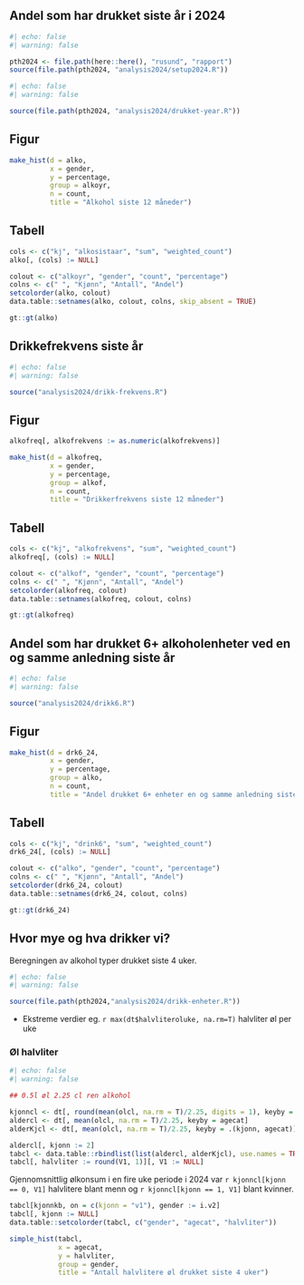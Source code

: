 ## Andel som har drukket siste år i 2024

```r
#| echo: false
#| warning: false

pth2024 <- file.path(here::here(), "rusund", "rapport")
source(file.path(pth2024, "analysis2024/setup2024.R"))

```

```r
#| echo: false
#| warning: false

source(file.path(pth2024, "analysis2024/drukket-year.R"))
```

::: {.panel-tabset}

## Figur

```r
make_hist(d = alko,
          x = gender,
          y = percentage,
          group = alkoyr,
          n = count,
          title = "Alkohol siste 12 måneder")
```

## Tabell

```r
cols <- c("kj", "alkosistaar", "sum", "weighted_count")
alko[, (cols) := NULL]

colout <- c("alkoyr", "gender", "count", "percentage")
colns <- c(" ", "Kjønn", "Antall", "Andel")
setcolorder(alko, colout)
data.table::setnames(alko, colout, colns, skip_absent = TRUE)

gt::gt(alko)
```
:::


## Drikkefrekvens siste år

```r
#| echo: false
#| warning: false

source("analysis2024/drikk-frekvens.R")
```

::: {.panel-tabset}
## Figur

```r
alkofreq[, alkofrekvens := as.numeric(alkofrekvens)]

make_hist(d = alkofreq,
          x = gender,
          y = percentage,
          group = alkof,
          n = count,
          title = "Drikkerfrekvens siste 12 måneder")

```

## Tabell

```r
cols <- c("kj", "alkofrekvens", "sum", "weighted_count")
alkofreq[, (cols) := NULL]

colout <- c("alkof", "gender", "count", "percentage")
colns <- c(" ", "Kjønn", "Antall", "Andel")
setcolorder(alkofreq, colout)
data.table::setnames(alkofreq, colout, colns)

gt::gt(alkofreq)
```

:::


## Andel som har drukket 6+ alkoholenheter ved en og samme anledning siste år


```r
#| echo: false
#| warning: false

source("analysis2024/drikk6.R")
```

::: {.panel-tabset}

## Figur
```r
make_hist(d = drk6_24,
          x = gender,
          y = percentage,
          group = alko,
          n = count,
          title = "Andel drukket 6+ enheter en og samme anledning siste år")
```

## Tabell
```r
cols <- c("kj", "drink6", "sum", "weighted_count")
drk6_24[, (cols) := NULL]

colout <- c("alko", "gender", "count", "percentage")
colns <- c(" ", "Kjønn", "Antall", "Andel")
setcolorder(drk6_24, colout)
data.table::setnames(drk6_24, colout, colns)

gt::gt(drk6_24)
```
:::


## Hvor mye og hva drikker vi?

Beregningen av alkohol typer drukket siste 4 uker.

```r
#| echo: false
#| warning: false

source(file.path(pth2024,"analysis2024/drikk-enheter.R"))
```

- Ekstreme verdier eg. `r max(dt$halvliteroluke, na.rm=T)` halvliter øl per uke

### Øl halvliter

```r
#| echo: false
#| warning: false

## 0.5l øl 2.25 cl ren alkohol 

kjonncl <- dt[, round(mean(olcl, na.rm = T)/2.25, digits = 1), keyby = kjonn]
aldercl <- dt[, mean(olcl, na.rm = T)/2.25, keyby = agecat]
alderKjcl <- dt[, mean(olcl, na.rm = T)/2.25, keyby = .(kjonn, agecat)]

aldercl[, kjonn := 2]
tabcl <- data.table::rbindlist(list(aldercl, alderKjcl), use.names = TRUE, ignore.attr = T)
tabcl[, halvliter := round(V1, 1)][, V1 := NULL]

```

Gjennomsnittlig ølkonsum i en fire uke periode i 2024 var `r kjonncl[kjonn == 0, V1]`
halvlitere blant menn og `r kjonncl[kjonn == 1, V1]` blant kvinner.

```r

tabcl[kjonnkb, on = c(kjonn = "v1"), gender := i.v2]
tabcl[, kjonn := NULL]
data.table::setcolorder(tabcl, c("gender", "agecat", "halvliter"))

simple_hist(tabcl,
            x = agecat,
            y = halvliter,
            group = gender,
            title = "Antall halvlitere øl drukket siste 4 uker")

```
